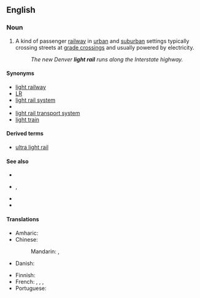 ==English==
{{wikipedia|Light rail}}

===Noun===
{{en-noun|~}}

# {{lb|en|US|Canada|transport}} A kind of passenger [[railway]] in [[urban]] and [[suburban]] settings typically crossing streets at [[grade crossing]]s and usually powered by electricity.
#: ''The new Denver '''light rail''' runs along the Interstate highway.''

====Synonyms====
* [[light railway]] {{qualifier|British}}
* [[LR]] {{qualifier|abbreviation}}
* [[light rail system]]
* {{l|en|light rail transit}}
* [[light rail transport system]]
* [[light train]]

====Derived terms====
* [[ultra light rail]]

====See also====
* {{l|en|rapid transit}}
* {{l|en|streetcar}}, {{l|en|trolley car}}
* {{l|en|subway}}
* {{l|en|tramway}}

====Translations====
{{trans-top|type of passenger railway}}
* Amharic: {{t|am|ቀላል ባቡር|tr=k’elali baburi|sc=Ethi}}
* Chinese:
*: Mandarin: {{t+|cmn|輕軌}}, {{t+|cmn|轻轨|tr=qīngguǐ}}
* Danish: {{t-needed|da}}
{{trans-mid}}
* Finnish: {{t+|fi|pikaraitiotie}}
* French: {{t|fr|train léger}} {{gloss|light train}}, {{t|fr|système léger sur rail}} {{gloss|light rail system}}, {{t|fr|système de transport léger sur rail}} {{gloss|light rail transport system}}, {{t|fr|transit léger sur rail}}
* Portuguese: {{t-needed|pt}}
{{trans-bottom}}